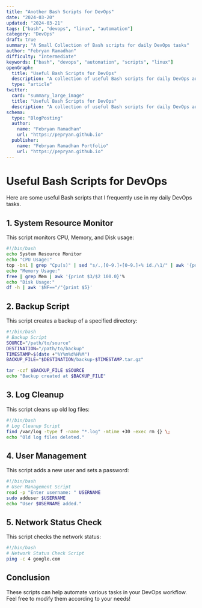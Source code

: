 ```yaml
---
title: "Another Bash Scripts for DevOps"
date: "2024-03-20"
updated: "2024-03-21"
tags: ["bash", "devops", "linux", "automation"]
category: "DevOps"
draft: true
summary: "A Small Collection of Bash scripts for daily DevOps tasks"
author: "Febryan Ramadhan"
difficulty: "Intermediate"
keywords: ["bash", "devops", "automation", "scripts", "linux"]
openGraph:
  title: "Useful Bash Scripts for DevOps"
  description: "A collection of useful Bash scripts for daily DevOps automation tasks."
  type: "article"
twitter:
  card: "summary_large_image"
  title: "Useful Bash Scripts for DevOps"
  description: "A collection of useful Bash scripts for daily DevOps automation tasks."
schema:
  type: "BlogPosting"
  author:
    name: "Febryan Ramadhan"
    url: "https://pepryan.github.io"
  publisher:
    name: "Febryan Ramadhan Portfolio"
    url: "https://pepryan.github.io"
---
```


# Useful Bash Scripts for DevOps

Here are some useful Bash scripts that I frequently use in my daily DevOps tasks.

## 1. System Resource Monitor

This script monitors CPU, Memory, and Disk usage: 

```bash
#!/bin/bash
echo System Resource Monitor
echo "CPU Usage:"
top -bn1 | grep "Cpu(s)" | sed "s/.,[0−9.]∗[0−9.]∗% id./\1/" | awk '{print 100 - $1}'%
echo "Memory Usage:"
free | grep Mem | awk '{print $3/$2 100.0}'%
echo "Disk Usage:"
df -h | awk '$NF=="/"{print $5}'
```

## 2. Backup Script

This script creates a backup of a specified directory:

```bash
#!/bin/bash
# Backup Script
SOURCE="/path/to/source"
DESTINATION="/path/to/backup"
TIMESTAMP=$(date +"%Y%m%d%H%M")
BACKUP_FILE="$DESTINATION/backup-$TIMESTAMP.tar.gz"

tar -czf $BACKUP_FILE $SOURCE
echo "Backup created at $BACKUP_FILE"
```

## 3. Log Cleanup

This script cleans up old log files:

```bash
#!/bin/bash
# Log Cleanup Script
find /var/log -type f -name "*.log" -mtime +30 -exec rm {} \;
echo "Old log files deleted."
```

## 4. User Management

This script adds a new user and sets a password:

```bash
#!/bin/bash
# User Management Script
read -p "Enter username: " USERNAME
sudo adduser $USERNAME
echo "User $USERNAME added."
```

## 5. Network Status Check

This script checks the network status:

```bash
#!/bin/bash
# Network Status Check Script
ping -c 4 google.com
```

## Conclusion

These scripts can help automate various tasks in your DevOps workflow. Feel free to modify them according to your needs!